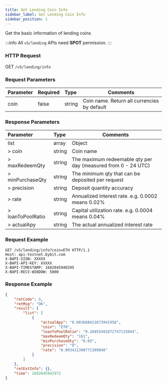 ```yaml
---
title: Get Lending Coin Info
sidebar_label: Get Lending Coin Info
sidebar_position: 1
---
```

Get the basic information of lending coins

:::info
All `v5/lending` APIs need **SPOT** permission.
:::

### HTTP Request
GET `/v5/lending/info`

### Request Parameters
| Parameter | Required | Type | Comments|
|:----- |:-------|:-----|------ |
|coin | false | string | Coin name. Return all currencies by default |

### Response Parameters
| Parameter | Type | Comments|
|:----- |:-----|----- |
|list | array | Object |
|> coin | string	| Coin name |
|> maxRedeemQty | string | The maximum redeemable qty per day (measured from 0 - 24 UTC) |
|> minPurchaseQty | string | The minimum qty that can be deposited per request |
|> precision	| string | Deposit quantity accuracy |
|> rate	| string |Annualized interest rate. e.g. 0.0002 means 0.02%  |
|> loanToPoolRatio	| string |Capital utilization rate. e.g. 0.0004 means 0.04%  |
|> actualApy | string |The actual annualized interest rate  |

### Request Example

```http
GET /v5/lending/info?coin=ETH HTTP/1.1
Host: api-testnet.bybit.com
X-BAPI-SIGN: XXXXX
X-BAPI-API-KEY: XXXXX
X-BAPI-TIMESTAMP: 1682045949295
X-BAPI-RECV-WINDOW: 5000
```

### Response Example

```json
{
    "retCode": 0,
    "retMsg": "OK",
    "result": {
        "list": [
            {
                "actualApy": "0.003688421873941958",
                "coin": "ETH",
                "loanToPoolRatio": "0.16855491872747133044",
                "maxRedeemQty": "161",
                "minPurchaseQty": "0.03",
                "precision": "8",
                "rate": "0.003411300771389848"
            }
        ]
    },
    "retExtInfo": {},
    "time": 1682045942972
}
```

